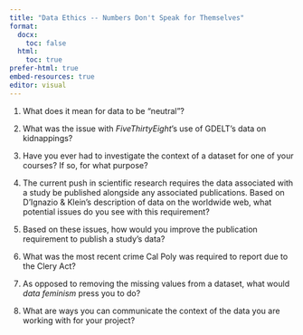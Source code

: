 ```yaml
---
title: "Data Ethics -- Numbers Don't Speak for Themselves"
format:
  docx:
    toc: false
  html:
    toc: true
prefer-html: true
embed-resources: true
editor: visual
---
```


1. What does it mean for data to be "neutral"?

2. What was the issue with *FiveThirtyEight*'s use of GDELT's data on kidnappings?

3. Have you ever had to investigate the context of a dataset for one of your courses? If so, for what purpose?

4. The current push in scientific research requires the data associated with a study be published alongside any associated publications. Based on D'Ignazio & Klein's description of data on the worldwide web, what potential issues do you see with this requirement? 

5. Based on these issues, how would you improve the publication requirement to publish a study's data?

6. What was the most recent crime Cal Poly was required to report due to the Clery Act?

7. As opposed to removing the missing values from a dataset, what would *data feminism* press you to do?

8. What are ways you can communicate the context of the data you are working with for your project? 
